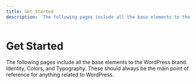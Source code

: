 ```yaml
---
title: Get Started
description: 'The following pages include all the base elements to the WordPress brand. Identity, Colors, and Typography of WordPress.'
---
```




# Get Started

The following pages include all the base elements to the WordPress brand. Identity, Colors, and Typography. These should always be the main point of reference for anything related to WordPress.
